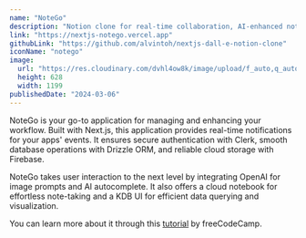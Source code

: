 ```yaml
---
name: "NoteGo"
description: "Notion clone for real-time collaboration, AI-enhanced notes, and creativity"
link: "https://nextjs-notego.vercel.app"
githubLink: "https://github.com/alvintoh/nextjs-dall-e-notion-clone"
iconName: "notego"
image:
  url: "https://res.cloudinary.com/dvhl4ow8k/image/upload/f_auto,q_auto/v1/nextjs-portfolio/projects/ka1lkedzsdtbqtzrjmll"
  height: 628
  width: 1199
publishedDate: "2024-03-06"
---
```


NoteGo is your go-to application for managing and enhancing your workflow. Built with Next.js, this application provides real-time notifications for your apps' events. It ensures secure authentication with Clerk, smooth database operations with Drizzle ORM, and reliable cloud storage with Firebase.

NoteGo takes user interaction to the next level by integrating OpenAI for image prompts and AI autocomplete. It also offers a cloud notebook for effortless note-taking and a KDB UI for efficient data querying and visualization.

You can learn more about it through this [tutorial](https://youtu.be/KkC_wYM_Co4?si=NymjiyFoqWLvPuwt) by freeCodeCamp.
